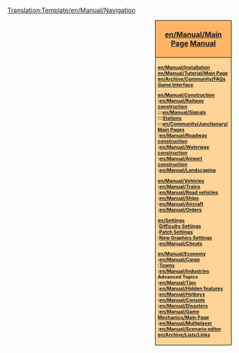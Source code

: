<noinclude>[[Translation:Template/en/Manual/Navigation]]</noinclude><div style="float:right; padding-left:12px; background:#ffffff;">
<div style="width:160px; border:1px solid #000000; background:#ffb466; padding:5px; -moz-border-radius-topleft:5px; -moz-border-radius-topright:5px; font-size: 12pt;">
<center><strong><font size="3">[[en/Manual/Main Page]] [[en/Manual/Main Page|Manual]]</font></strong></center>
</div>
<div style="width:160px;  border:1px solid black; border-top-width: 0px; background:#ffd496; padding:5px; -moz-border-radius-bottomleft:5px; -moz-border-radius-bottomright:8px; font-size: 8pt; font-weight:bold">
[[en/Manual/Installation]]<br/>
[[en/Manual/Tutorial/Main Page]]<br/>
[[en/Archive/Community/FAQ]]s<br/>
[[en/Manual/Game interface|Game Interface]]

[[en/Manual/Construction]]<br/>
:[[en/Manual/Railway construction]]<br/>
:::[[en/Manual/Signals]]<br/>
:::[[en/Manual/Railway station|Stations]]<br/>
:::[[en/Community/Junctionary/Main Page]]s<br/>
:[[en/Manual/Roadway construction]]<br/>
:[[en/Manual/Waterway construction]]<br/>
:[[en/Manual/Airport construction]]<br/>
:[[en/Manual/Landscaping]]

[[en/Manual/Vehicles]]<br/>
:[[en/Manual/Trains]]<br/>
:[[en/Manual/Road vehicles]]<br/>
:[[en/Manual/Ships]]<br/>
:[[en/Manual/Aircraft]]<br/>
:[[en/Manual/Orders]]

[[en/Settings]]<br/>
:[[en/Archive/Manual/Settings/Difficulty|Difficulty Settings]]<br/>
:[[en/Community/Patches/Patches|Patch Settings]]<br/>
:[[en/Manual/NewGRF|New Graphics Settings]]<br/>
:[[en/Manual/Cheats]]

[[en/Manual/Economy]]<br/>
:[[en/Manual/Cargo]]<br/>
:[[en/Manual/Towns|Towns]]<br/>
:[[en/Manual/Industries]]<br/>

Advanced Topics<br/>
:[[en/Manual/Tips]]<br/>
:[[en/Manual/Hidden features]]<br/>
:[[en/Manual/Hotkeys]]<br/>
:[[en/Manual/Console]]<br/>
:[[en/Manual/Disasters]]<br/>
:[[en/Manual/Game Mechanics/Main Page]]<br/>
:[[en/Manual/Multiplayer]]<br/>
:[[en/Manual/Scenario editor]]<br/>

[[en/Archive/Lists/Links]]
</div>
</div>